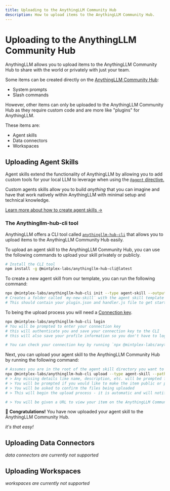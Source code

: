 ```yaml
---
title: Uploading to the AnythingLLM Community Hub
description: How to upload items to the AnythingLLM Community Hub.
---
```



# Uploading to the AnythingLLM Community Hub

AnythingLLM allows you to upload items to the AnythingLLM Community Hub to share with the world or privately with just your team.

Some items can be created directly on the [AnythingLLM Community Hub](https://hub.anythingllm.com):

- System prompts
- Slash commands

However, other items can only be uploaded to the AnythingLLM Community Hub as they require custom code and are more like "plugins" for AnythingLLM.

These items are:

- Agent skills
- Data connectors
- Workspaces

## Uploading Agent Skills

Agent skills extend the functionality of AnythingLLM by allowing you to add custom tools for your local LLM to leverage when using the [`@agent` directive.](../agent/overview.mdx)

Custom agents skills allow you to build _anything_ that you can imagine and have that work natively within AnythingLLM with minimal setup and technical knowledge.

[Learn more about how to create agent skills &rarr;](../agent/custom/developer-guide.mdx)

### The Anythingllm-hub-cli tool

AnythingLLM offers a CLI tool called [`anythingllm-hub-cli`](https://www.npmjs.com/package/@mintplex-labs/anythingllm-hub-cli) that allows you to upload items to the AnythingLLM Community Hub easily.

To upload an agent skill to the AnythingLLM Community Hub, you can use the following commands to upload your skill privately or publicly.

```bash copy
# Install the CLI tool
npm install -g @mintplex-labs/anythingllm-hub-cli@latest
```

To create a new agent skill from our template, you can run the following command:

```bash
npx @mintplex-labs/anythingllm-hub-cli init --type agent-skill --output ./my-new-skill
# Creates a folder called `my-new-skill` with the agent skill template
# This should contain your plugin.json and handler.js file to get started.
```

To being the upload process you will need a [Connection key](/community-hub/faq#connecting-to-the-anythingllm-community-hub).

```bash
npx @mintplex-labs/anythingllm-hub-cli login
# You will be prompted to enter your connection key
# this will authenticate you and save your connection key to the CLI
# this will also save your profile information so you don't have to login again in the future

# You can check your connection key by running `npx @mintplex-labs/anythingllm-hub-cli config`
```

Next, you can upload your agent skill to the AnythingLLM Community Hub by running the following command:

```bash
# Assumes you are in the root of the agent skill directory you want to upload
npx @mintplex-labs/anythingllm-hub-cli upload --type agent-skill --path .
# > Any missing details like name, description, etc. will be prompted for
# > You will be prompted if you would like to make the item public or private
# > You will be asked to confirm the files being uploaded
# > This will begin the upload process - it is automatic and will notify you once complete

# > You will be given a URL to view your item on the AnythingLLM Community Hub once it is uploaded
```

🎉 **Congratulations!** You have now uploaded your agent skill to the AnythingLLM Community Hub.

_it's that easy!_

## Uploading Data Connectors

_data connectors are currently not supported_

## Uploading Workspaces

_workspaces are currently not supported_
